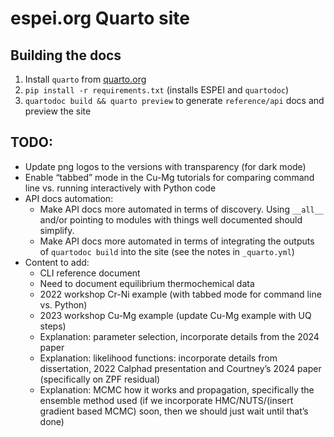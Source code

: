 # espei.org Quarto site

## Building the docs
1. Install `quarto` from [quarto.org](https://quarto.org/docs/get-started/)
2. `pip install -r requirements.txt` (installs ESPEI and `quartodoc`)
3. `quartodoc build && quarto preview` to generate `reference/api` docs and preview the site

## TODO:
- Update png logos to the versions with transparency (for dark mode)
- Enable "tabbed" mode in the Cu-Mg tutorials for comparing command line vs. running interactively with Python code
- API docs automation:
  - Make API docs more automated in terms of discovery. Using `__all__` and/or pointing to modules with things well documented should simplify.
  - Make API docs more automated in terms of integrating the outputs of `quartodoc build` into the site (see the notes in `_quarto.yml`)
- Content to add:
  - CLI reference document
  - Need to document equilibrium thermochemical data
  - 2022 workshop Cr-Ni example (with tabbed mode for command line vs. Python)
  - 2023 workshop Cu-Mg example (update Cu-Mg example with UQ steps)
  - Explanation: parameter selection, incorporate details from the 2024 paper
  - Explanation: likelihood functions: incorporate details from dissertation, 2022 Calphad presentation and Courtney's 2024 paper (specifically on ZPF residual)
  - Explanation: MCMC how it works and propagation, specifically the ensemble method used (if we incorporate HMC/NUTS/(insert gradient based MCMC) soon, then we should just wait until that's done)
